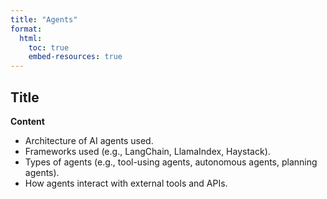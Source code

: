 ```yaml
---
title: "Agents"
format:
  html:
    toc: true
    embed-resources: true
---
```


## Title
**Content**

- Architecture of AI agents used.
- Frameworks used (e.g., LangChain, LlamaIndex, Haystack).
- Types of agents (e.g., tool-using agents, autonomous agents, planning agents).
- How agents interact with external tools and APIs.